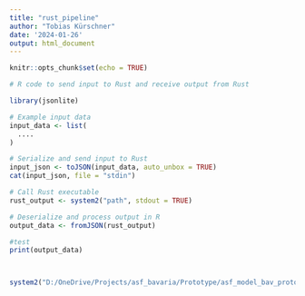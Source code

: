 ```yaml
---
title: "rust_pipeline"
author: "Tobias Kürschner"
date: '2024-01-26'
output: html_document
---
```


```r
knitr::opts_chunk$set(echo = TRUE)
```




```r

# R code to send input to Rust and receive output from Rust

library(jsonlite)

# Example input data
input_data <- list(
  ....
)

# Serialize and send input to Rust
input_json <- toJSON(input_data, auto_unbox = TRUE)
cat(input_json, file = "stdin")

# Call Rust executable 
rust_output <- system2("path", stdout = TRUE)

# Deserialize and process output in R
output_data <- fromJSON(rust_output)

#test
print(output_data)



system2("D:/OneDrive/Projects/asf_bavaria/Prototype/asf_model_bav_prototype/target/debug/asf_model_bav_prototype.exe", stdout = TRUE)




```

